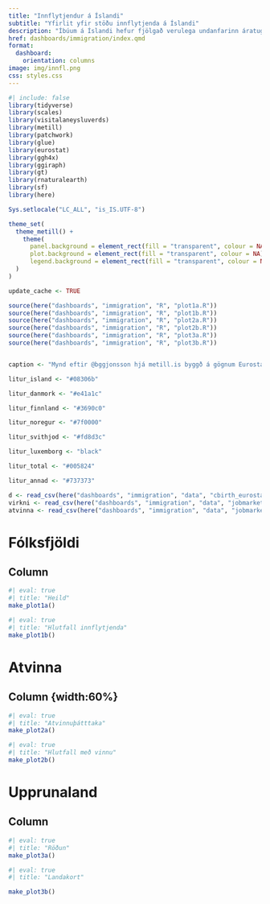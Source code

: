```yaml
---
title: "Innflytjendur á Íslandi"
subtitle: "Yfirlit yfir stöðu innflytjenda á Íslandi"
description: "Íbúum á Íslandi hefur fjölgað verulega undanfarinn áratug. Að miklu leyti hefur þessi fjölgun verið drifin áfram af innflytjendum. Hvað eru þessir innflytjendur stórt hlutfall af þjóðinni? Hvernig gengur þeim á vinnumarkaðinum? Hvaðan koma þeir?"
href: dashboards/immigration/index.qmd
format: 
  dashboard:
    orientation: columns
image: img/innfl.png
css: styles.css
---
```



```r
#| include: false
library(tidyverse)
library(scales)
library(visitalaneysluverds)
library(metill)
library(patchwork)
library(glue)
library(eurostat)
library(ggh4x)
library(ggiraph)
library(gt)
library(rnaturalearth)
library(sf)
library(here)

Sys.setlocale("LC_ALL", "is_IS.UTF-8")

theme_set(
  theme_metill() +
    theme(
      panel.background = element_rect(fill = "transparent", colour = NA),
      plot.background = element_rect(fill = "transparent", colour = NA),
      legend.background = element_rect(fill = "transparent", colour = NA)
  )
)

update_cache <- TRUE

source(here("dashboards", "immigration", "R", "plot1a.R"))
source(here("dashboards", "immigration", "R", "plot1b.R"))
source(here("dashboards", "immigration", "R", "plot2a.R"))
source(here("dashboards", "immigration", "R", "plot2b.R"))
source(here("dashboards", "immigration", "R", "plot3a.R"))
source(here("dashboards", "immigration", "R", "plot3b.R"))


caption <- "Mynd eftir @bggjonsson hjá metill.is byggð á gögnum Eurostat um fólksflutninga: https://metill.is/greinar/innflytjendur\nGögn og kóði: https://github.com/bgautijonsson/Metill.is/tree/master/greinar/innflytjendur"

litur_island <- "#08306b"

litur_danmork <- "#e41a1c"

litur_finnland <- "#3690c0"

litur_noregur <- "#7f0000"

litur_svithjod <- "#fd8d3c"

litur_luxemborg <- "black"

litur_total <- "#005824"

litur_annad <- "#737373"

d <- read_csv(here("dashboards", "immigration", "data", "cbirth_eurostat.csv"))
virkni <- read_csv(here("dashboards", "immigration", "data", "jobmarket_activity_citizen_eurostat.csv"))
atvinna <- read_csv(here("dashboards", "immigration", "data", "jobmarket_working_citizen_eurostat.csv"))
```

# Fólksfjöldi

## Column {.tabset}

```r
#| eval: true
#| title: "Heild"
make_plot1a()
```

```r
#| eval: true
#| title: "Hlutfall innflytjenda"
make_plot1b()
```

# Atvinna

## Column {width:60%} {.tabset}

```r
#| eval: true
#| title: "Atvinnuþátttaka"
make_plot2a()
```


```r
#| eval: true
#| title: "Hlutfall með vinnu"
make_plot2b()
```

# Upprunaland

## Column {.tabset}

```r
#| eval: true
#| title: "Röðun"
make_plot3a()
```


```r
#| eval: true
#| title: "Landakort"

make_plot3b()
```